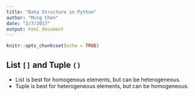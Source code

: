 ```yaml
---
title: "Data Structure in Python"
author: "Ming Chen"
date: "2/7/2017"
output: html_document
---
```


```r
knitr::opts_chunk$set(echo = TRUE)
```


## List `[]` and Tuple `()`

* List is best for homogenous elements, but can be heterogeneous.
* Tuple is best for heterogeneous elements, but can be homogeneous.


